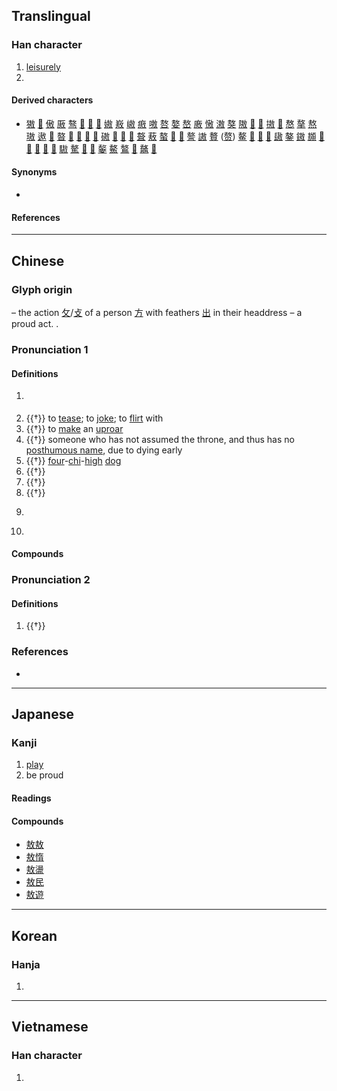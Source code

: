 {{character info}}
==Translingual==

===Han character===
{{Han char|rn=66|rad=攴|as=07|sn=11|four=48240|canj=GSOK,QSOK|ids=⿰⿱士方攵}}

# [[leisurely]]
# {{surname|zh}}

====Derived characters====
* [[獓]] [[𫍵]] [[傲]] [[厫]] [[骜]] [[𠞪]] [[𠢕]] [[𪧜]] [[㜜]] [[㟼]] [[㠂]] [[㾲]] [[嗷]] [[嗸]] [[嫯]] [[嶅]] [[廒]] [[慠]] [[滶]] [[獒]] [[隞]] [[𡏼]] [[𢕟]] [[𢳆]] [[𪵧]] [[㥿]] [[摮]] [[熬]] [[璈]] [[遨]] [[𢧴]] [[𣊁]] [[𣘢]] [[𤘒]] [[𪉑]] [[𫆰]] [[磝]] [[𥂢]] [[𥨆]] [[𬑞]] [[聱]] [[蔜]] [[螯]] [[𦪈]] [[𧑃]] [[謷]] [[謸]] [[贅]] ([[赘]]) [[鳌]] [[𨄨]] [[𨅚]] [[𨎞]] [[䦋]] [[鏊]] [[𨫼]] [[䫨]] [[𩕀]] [[𩘮]] [[𩪕]] [[𫗺]] [[𫘀]] [[䮯]] [[驁]] [[𩮯]] [[𩱏]] [[䵅]] [[鰲]] [[鷔]] [[𪍮]] [[鼇]] [[𪙠]]

====Synonyms====
* {{l|mul|奢}}

====References====
{{Han ref|kx=0471.140|dkj=13226|dj=0824.010|hdz=21456.130|uh=6556}}

----

==Chinese==
{{zh-forms|alt=𢾍,𢾕}}

===Glyph origin===
{{Han etym}}
{{Han compound|出|放|ls=ic}} – the action [[攵]]/[[攴]] of a person [[方]] with feathers [[出]] in their headdress – a proud act. {{attention|zh|sounds fishy, please check}}.

===Pronunciation 1===
{{zh-pron
|m=áo
|c=ngou4
|mn=gô/ngô͘
|mc=y
|oc=y
|cat=v,n,pn
}}

====Definitions====
{{zh-hanzi}}

# {{lb|zh|literary}} {{zh-original|遨|to [[ramble]]; to [[play]] about}}
# {{†}} to [[tease]]; to [[joke]]; to [[flirt]] with
# {{†}} to [[make]] an [[uproar]]
# {{†}} someone who has not assumed the throne, and thus has no [[posthumous name]], due to dying early {{defdate|Chu}}
# {{†}} [[four]]-[[chi]]-[[high]] [[dog]]
# {{†}} {{zh-original|廒|[[granary]]}}
# {{†}} {{zh-alt-form|螯|[[pincer]]; [[nipper]]; [[claw]]}}
# {{†}} {{zh-alt-form|熬|to [[cook]] on [[slow]] [[fire]]; to [[boil]]}}
# {{lb|zh|historical}} {{n-g|An ancient place in the northwest of today [[Xingyang]], [[Henan]].}}
# {{surname|zh}}

====Compounds====
{{zh-der|孫叔敖|打敖|敖不可長|敖包|敖得薩|敖敖|敖曹|敖盪|敖遊|桀敖不馴|笑敖|若敖鬼餒|謔浪笑敖|讙敖|敖江}}

===Pronunciation 2===
{{zh-pron
|m=ào
|c=ngou6
|mn=gō/ngō͘
|cat=v,n,pn
}}

====Definitions====
{{zh-hanzi}}

# {{†}} {{zh-alt-form|傲|[[haughty]]; [[arrogant]]; [[conceited]]}}

===References===
* {{R:yue:Hanzi}}

----

==Japanese==

===Kanji===
{{ja-kanji|grade=|rs=攴07}}

# [[play]]
# be proud

====Readings====
{{ja-readings
|on=ごう
|kun=あそぶ, おごる
}}

====Compounds====
* [[敖敖]]
* [[敖惰]]
* [[敖盪]]
* [[敖民]]
* [[敖遊]]

----

==Korean==

===Hanja===
{{ko-hanja|오}}

# {{rfdef|ko|sort=攴07}}

----

==Vietnamese==

===Han character===
{{vi-readings|rs=攴07|reading=ngào}}

# {{rfdef|vi|sort=攴07}}